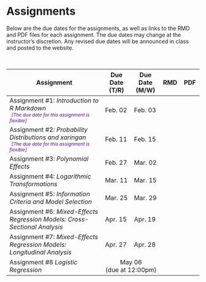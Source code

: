 # Assignments

Below are the due dates for the assignments, as well as links to the RMD and PDF files for each assignment. The due dates may change at the instructor's discretion. Any revised due dates will be announced in class and posted to the website.

<br />
<!-- <img src="img/update.png" width="20px" height="20px"> -->

<table class="table">

<thead>
<tr>
<th style="width:50%;">Assignment</th>
<th style="width:15%;">Due Date (T/R)</th>
<th style="width:15%;">Due Date (M/W)</th>
<th style="width:10%;text-align:center">RMD</th>
<th style="width:10%;text-align:center">PDF</th>
</tr>
</thead>

<tbody>

<tr>
<td>Assignment \#1: *Introduction to R Markdown* <br />
  <span style="margin-left:5px; color:#5a067d;font-size:12px;">*[The due date for this assignment is flexible]*</span></td>
<td>Feb. 02</td>
<td>Feb. 03</td>
<td align="center" style="vertical-align:middle;">
[<span class="fab fa-markdown" style="color: #ff2600; font-size: 20px;"></span>](https://github.com/zief0002/epsy-8252/raw/master/assignments/s21-assignment-01-introduction-to-r-markdown.Rmd)
</td>
<td align="center" style="vertical-align:middle;">
[<span class="fa fa-file-pdf" style="color: #ff2600; font-size: 20px;"></span>](https://github.com/zief0002/epsy-8252/raw/master/assignments/s21-assignment-01-introduction-to-r-markdown.pdf)
</td>
</tr>



<tr>
<td>Assignment \#2: *Probability Distributions and xaringan*<br />
  <span style="margin-left:5px; color:#5a067d;font-size:12px;">*[The due date for this assignment is flexible]*</span></td>
<td>Feb. 11</td>
<td>Feb. 15</td>
<td align="center" style="vertical-align:middle;">
[<span class="fab fa-markdown" style="color: #ff2600; font-size: 20px;"></span>](https://github.com/zief0002/epsy-8252/raw/master/assignments/s21-assignment-02-probability-distributions-and-xaringan.Rmd)
</td>
<td align="center" style="vertical-align:middle;">
[<span class="fa fa-file-pdf" style="color: #ff2600; font-size: 20px;"></span>](https://github.com/zief0002/epsy-8252/raw/master/assignments/s21-assignment-02-probability-distributions-and-xaringan.pdf)
</td>
</tr>

<tr>
<td>Assignment \#3: *Polynomial Effects*</td>
<td>Feb. 27</td>
<td>Mar. 02</td>
<td align="center" style="vertical-align:middle;">
[<span class="fab fa-markdown" style="color: #ff2600; font-size: 20px;"></span>](https://github.com/zief0002/epsy-8252/raw/master/assignments/s21-assignment-03-polynomial-effects.Rmd)
</td>
<td align="center" style="vertical-align:middle;">
[<span class="fas fa-link" style="color: #ff2600; font-size: 20px;"></span>](https://zief0002.github.io/epsy-8252/assignments/s21-assignment-03-polynomial-effects.html)
</td>
</tr>

<tr>
<td>Assignment \#4: *Logarithmic Transformations*</td>
<td>Mar. 11</td>
<td>Mar. 15</td>
<td align="center" style="vertical-align:middle;">
  <!--<a href="https://github.com/zief0002/epsy-8252/raw/master/assignments/s20-assignment-04-probability-distributions.Rmd">     <span class="fab fa-markdown" style="color: #ff2600; font-size: 20px;"></span>
  </a>-->
</td>
<td align="center" style="vertical-align:middle;">
  <!--<a href="https://github.com/zief0002/epsy-8252/raw/master/assignments/s20-assignment-04-probability-distributions.pdf">
    <span class="fa fa-file-pdf" style="color: #ff2600; font-size: 20px;"></span>
  </a>-->
</td>
</tr>

<tr>
<td>Assignment \#5: *Information Criteria and Model Selection*</td>
<td>Mar. 25</td>
<td>Mar. 29</td>
<td align="center" style="vertical-align:middle;">
  <!--<a href="https://github.com/zief0002/epsy-8252/raw/master/assignments/s20-assignment-05-evidence-and-model-selection.Rmd">     <span class="fab fa-markdown" style="color: #ff2600; font-size: 20px;"></span>
  </a>-->
</td>
<td align="center" style="vertical-align:middle;">
  <!--<a href="https://github.com/zief0002/epsy-8252/raw/master/assignments/s20-assignment-05-evidence-and-model-selection.pdf">
    <span class="fa fa-file-pdf" style="color: #ff2600; font-size: 20px;"></span>
  </a>-->
</td>
</tr>

<tr>
<td>Assignment \#6: *Mixed-Effects Regression Models: Cross-Sectional Analysis*</td>
<td>Apr. 15</td>
<td>Apr. 19</td>
<td align="center" style="vertical-align:middle;">
  <!--<a href="https://github.com/zief0002/epsy-8252/raw/master/assignments/s20-assignment-06-mixed-effects-models.Rmd">     
  <span class="fab fa-markdown" style="color: #ff2600; font-size: 20px;"></span>
  </a>-->
</td>
<td align="center" style="vertical-align:middle;">
  <!--<a href="https://github.com/zief0002/epsy-8252/raw/master/assignments/s20-assignment-06-mixed-effects-models.pdf">
    <span class="fa fa-file-pdf" style="color: #ff2600; font-size: 20px;"></span>
  </a>-->
</td>
</tr>

<tr>
<td>Assignment \#7: *Mixed-Effects Regression Models: Longitudinal Analysis*</td>
<td>Apr. 27</td>
<td>Apr. 28</td>
<td align="center" style="vertical-align:middle;">
  <!--<a href="https://github.com/zief0002/epsy-8252/raw/master/assignments/s20-assignment-07-longitudinal-models.Rmd">     
  <span class="fab fa-markdown" style="color: #ff2600; font-size: 20px;"></span>
  </a>-->
</td>
<td align="center" style="vertical-align:middle;">
  <!--<a href="https://github.com/zief0002/epsy-8252/raw/master/assignments/s20-assignment-07-longitudinal-models.pdf">
    <span class="fa fa-file-pdf" style="color: #ff2600; font-size: 20px;"></span>
  </a>-->
</td>
</tr>



<tr>
<td>Assignment \#8 *Logistic Regression*</td>
<td colspan="2" align="center" style="vertical-align:middle;">May 06<br />(due at 12:00pm)</td>
<td align="center" style="vertical-align:middle;">
  <!--<a href="https://github.com/zief0002/epsy-8252/raw/master/assignments/s20-assignment-08-logistic-regression.Rmd">     <span class="fab fa-markdown" style="color: #ff2600; font-size: 20px;"></span>
  </a>-->
</td>
<td align="center" style="vertical-align:middle;">
  <!--<a href="https://github.com/zief0002/epsy-8252/raw/master/assignments/s20-assignment-08-logistic-regression.pdf">
    <span class="fa fa-file-pdf" style="color: #ff2600; font-size: 20px;"></span>
  </a>-->
</td>
</tr>


</tbody>
</table>
